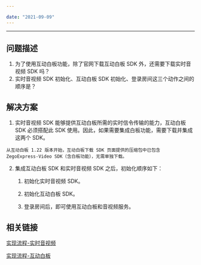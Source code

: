```yaml
---

date: "2021-09-09"
---
```


<Title>如何搭配使用互动白板 SDK 和 实时音视频 SDK？</Title>



- - -

## 问题描述

1. 为了使用互动白板功能，除了官网下载互动白板 SDK 外，还需要下载实时音视频 SDK 吗？
2. 实时音视频 SDK 初始化、互动白板 SDK 初始化、登录房间这三个动作之间的顺序是？

## 解决方案
1. 实时音视频 SDK 能够提供互动白板所需的实时信令传输的能力，互动白板 SDK 必须搭配此 SDK 使用。因此，如果需要集成白板功能，需要下载并集成这两个 SDK。

<Note title="说明">
 

    从互动白板 1.22 版本开始，互动白板下载 SDK 页面提供的压缩包中已包含 ZegoExpress-Video SDK（含白板功能），无需单独下载。

    
</Note>


2. 集成互动白板 SDK 和实时音视频 SDK 之后，初始化顺序如下：

    1. 初始化实时音视频 SDK。
     
    2. 初始化互动白板 SDK。

    3. 登录房间后，即可使用互动白板和音视频服务。

## 相关链接

[实现流程-实时音视频](/real-time-video-android-java/quick-start/implementing-video-call)

[实现流程-互动白板](https://doc-zh.zego.im/article/8941)
